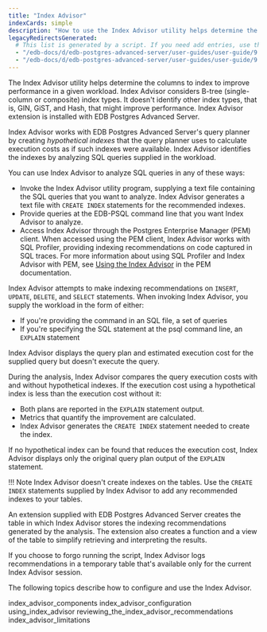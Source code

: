 ```yaml
---
title: "Index Advisor"
indexCards: simple
description: "How to use the Index Advisor utility helps determine the columns to index to improve performance in a given workload"
legacyRedirectsGenerated:
  # This list is generated by a script. If you need add entries, use the `legacyRedirects` key.
  - "/edb-docs/d/edb-postgres-advanced-server/user-guides/user-guide/9.6/EDB_Postgres_Advanced_Server_Guide.1.55.html"
  - "/edb-docs/d/edb-postgres-advanced-server/user-guides/user-guide/9.5/EDB_Postgres_Enterprise_Guide.1.125.html"
---
```


<div id="index_advisor" class="registered_link"></div>

The Index Advisor utility helps determine the columns to index to improve performance in a given workload. Index Advisor considers B-tree (single-column or composite) index types. It doesn't identify other index types, that is, GIN, GiST, and Hash, that might improve performance. Index Advisor extension is installed with EDB Postgres Advanced Server.

Index Advisor works with EDB Postgres Advanced Server's query planner by creating *hypothetical indexes* that the query planner uses to calculate execution costs as if such indexes were available. Index Advisor identifies the indexes by analyzing SQL queries supplied in the workload.

You can use Index Advisor to analyze SQL queries in any of these ways:

-   Invoke the Index Advisor utility program, supplying a text file containing the SQL queries that you want to analyze. Index Advisor generates a text file with `CREATE INDEX` statements for the recommended indexes.
-   Provide queries at the EDB-PSQL command line that you want Index Advisor to analyze.
-   Access Index Advisor through the Postgres Enterprise Manager (PEM) client. When accessed using the PEM client, Index Advisor works with SQL Profiler, providing indexing recommendations on code captured in SQL traces. For more information about using SQL Profiler and Index Advisor with PEM, see [Using the Index Advisor](/pem/latest/profiling_workloads/index_advisor/) in the PEM documentation.

Index Advisor attempts to make indexing recommendations on `INSERT`, `UPDATE`, `DELETE`, and `SELECT` statements. When invoking Index Advisor, you supply the workload in the form of either:

- If you're providing the command in an SQL file, a set of queries 
- If you're specifying the SQL statement at the psql command line, an `EXPLAIN` statement  

Index Advisor displays the query plan and estimated execution cost for the supplied query but doesn't execute the query.

During the analysis, Index Advisor compares the query execution costs with and without hypothetical indexes. If the execution cost using a hypothetical index is less than the execution cost without it:

-  Both plans are reported in the `EXPLAIN` statement output. 
-  Metrics that quantify the improvement are calculated. 
-  Index Advisor generates the `CREATE INDEX` statement needed to create the index.

If no hypothetical index can be found that reduces the execution cost, Index Advisor displays only the original query plan output of the `EXPLAIN` statement.

!!! Note
    Index Advisor doesn't create indexes on the tables. Use the `CREATE INDEX` statements supplied by Index Advisor to add any recommended indexes to your tables.

An extension supplied with EDB Postgres Advanced Server creates the table in which Index Advisor stores the indexing recommendations generated by the analysis. The extension also creates a function and a view of the table to simplify retrieving and interpreting the results.

If you choose to forgo running the script, Index Advisor logs recommendations in a temporary table that's available only for the current Index Advisor session.

The following topics describe how to configure and use the Index Advisor.

<div class="toctree" maxdepth="3">

index_advisor_components index_advisor_configuration using_index_advisor reviewing_the_index_advisor_recommendations index_advisor_limitations

</div>
